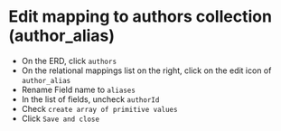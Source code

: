 
# Edit mapping to authors collection (author_alias)


- On the ERD, click `authors`
- On the relational mappings list on the right, click on the edit icon of `author_alias`
- Rename Field name to `aliases`
- In the list of fields, uncheck `authorId`
- Check `create array of primitive values`
- Click `Save and close`

<Screenshot url="https://www.mongodb.com/products/tools/relational-migrator" src="img/110-image-001.png" alt="Screenshot of the connect modal" />

